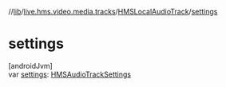 //[lib](../../../index)/[live.hms.video.media.tracks](../index)/[HMSLocalAudioTrack](index)/[settings](settings)

# settings

[androidJvm]\
var [settings](settings): [HMSAudioTrackSettings](../../live.hms.video.media.settings/-h-m-s-audio-track-settings/index)
